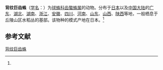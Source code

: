 {{Speciesbox
| name = 背纹巨齿蛛
| status = 
| status_system = 
| image = 
| genus = Enoplognatha
| species = dorsinotata
| authority = (Bose. et Str., 1906)<ref name='id13037'>{{cite web| url =http://www.bioinfo.cn/db05/BjdwSpecies.php?action=view&id=13037| title =背纹巨齿蛛| work =《中国动物物种编目数据库》| publisher =中国科学院微生物研究所| author =中国科学院动物研究所| accessdate =2009-04-28| deadurl =yes| archiveurl =https://web.archive.org/web/20160305025229/http://www.bioinfo.cn/db05/BjdwSpecies.php?action=view&id=13037| archivedate =2016-03-05}}</ref>
}}

'''背纹巨齿蛛'''（[[学名|学名]]：{{lang|la|''Enoplognatha dorsinotata''}}）为[[球蛛科|球蛛科]][[齿螯蛛属|齿螯蛛属]]的动物。分布于[[日本|日本]]以及[[中国大陆|中国大陆]]的[[广东|广东]]、[[湖北|湖北]]、[[湖南|湖南]]、[[浙江|浙江]]、[[安徽|安徽]]、[[四川|四川]]、[[河南|河南]]、[[山东|山东]]、[[山西|山西]]、[[陕西|陕西]]等地，一般栖息于丘陵山区水稻丛的基部。该物种的模式产地在日本。<ref name='id13037'/>

== 参考文献 ==
{{reflist}}

{{Wikispecies|Enoplognatha dorsinotata}}

[[Category:齿螯蛛属|背纹巨齿蛛]]


{{蜘蛛小作品}}